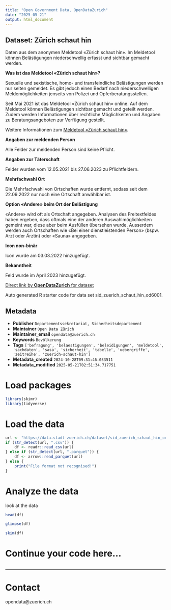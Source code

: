 ```yaml
---
title: "Open Government Data, OpenDataZurich"
date: "2025-05-21"
output: html_document
---
```


## Dataset: Zürich schaut hin

Daten aus dem anonymen Meldetool «Zürich schaut hin». Im Meldetool können Belästigungen niederschwellig erfasst und sichtbar gemacht werden.

**Was ist das Meldetool «Zürich schaut hin»?**

Sexuelle und sexistische, homo- und transfeindliche Belästigungen werden nur selten gemeldet. Es gibt jedoch einen Bedarf nach niederschwelligen Meldemöglichkeiten jenseits von Polizei und Opferberatungsstellen.

Seit Mai 2021 ist das Meldetool «Zürich schaut hin» online. Auf dem Meldetool können Belästigungen sichtbar gemacht und geteilt werden. Zudem werden Informationen über rechtliche Möglichkeiten und Angaben zu Beratungsangeboten zur Verfügung gestellt. 

Weitere Informationen zum [Meldetool «Zürich schaut hin»](https://www.stadt-zuerich.ch/de/lebenslagen/unterstuetzung-und-beratung/diversitaet-und-inklusion/gleichstellung/projekte/zurich-schaut-hin.html).

[]()

**Angaben zur meldenden Person**

Alle Felder zur meldenden Person sind keine Pflicht.

[]()

**Angaben zur Täterschaft**

Felder wurden vom 12.05.2021 bis 27.06.2023 zu Pflichtfeldern.

[]()

**Mehrfachwahl Ort**

Die Mehrfachwahl von Ortschaften wurde entfernt, sodass seit dem 22.09.2022 nur noch eine Ortschaft anwählbar ist.

[]()

**Option «Andere» beim Ort der Belästigung**

«Andere» wird oft als Ortschaft angegeben. Analysen des Freitextfeldes haben ergeben, dass oftmals eine der anderen Auswahlmöglichkeiten gemeint war, diese aber beim Ausfüllen übersehen wurde. Ausserdem werden auch Ortschaften wie «Bei einer dienstleistenden Person» (bspw. Arzt oder Ärztin) oder «Sauna» angegeben.

[]()

**Icon non-binär**

Icon wurde am 03.03.2022 hinzugefügt.

[]()

**Bekanntheit**

Feld wurde im April 2023 hinzugefügt.

[]()



[Direct link by **OpenDataZurich** for dataset](https://data.stadt-zuerich.ch/dataset/sid_zuerich_schaut_hin_od6001)

Auto generated R starter code for data set sid_zuerich_schaut_hin_od6001.

## Metadata

- **Publisher** `Departementssekretariat, Sicherheitsdepartement`
- **Maintainer** `Open Data Zürich`
- **Maintainer_email** `opendata@zuerich.ch`
- **Keywords** `Bevölk­erung`
- **Tags** `['befragung', 'belaestigungen', 'beleidigungen', 'meldetool', 'sachdaten', 'sasa', 'sicherheit', 'tabelle', 'uebergriffe', 'zeitreihe', 'zuerich-schaut-hin']`
- **Metadata_created** `2024-10-28T09:31:46.033511`
- **Metadata_modified** `2025-05-21T02:51:34.717751`


# Load packages

```r
library(skimr)
library(tidyverse)
```

# Load the data

```r
url <- "https://data.stadt-zuerich.ch/dataset/sid_zuerich_schaut_hin_od6001/download/BEV600OD6001.csv"
if (str_detect(url, ".csv")) {
    df <- readr::read_csv(url)
} else if (str_detect(url, ".parquet")) {
    df <- arrow::read_parquet(url)
} else {
    print("File format not recognised!")
}
```

# Analyze the data

look at the data
```r
head(df)
```

```r
glimpse(df)
```

```r
skim(df)
```

# Continue your code here...

```r

```

------------------------------------------------------------------------

# Contact

opendata@zuerich.ch
